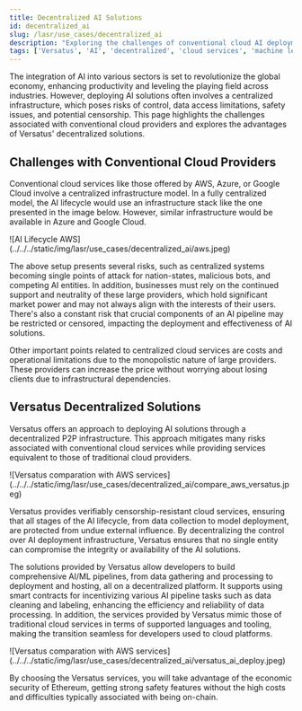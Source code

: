 ```yaml
---
title: Decentralized AI Solutions
id: decentralized_ai
slug: /lasr/use_cases/decentralized_ai
description: "Exploring the challenges of conventional cloud AI deployment and the advantages of Versatus decentralized solutions for AI and ML pipelines."
tags: ['Versatus', 'AI', 'decentralized', 'cloud services', 'machine learning', 'blockchain']
---
```



The integration of AI into various sectors is set to revolutionize the global economy, enhancing productivity and leveling the playing field across industries. However, deploying AI solutions often involves a centralized infrastructure, which poses risks of control, data access limitations, safety issues, and potential censorship. This page highlights the challenges associated with conventional cloud providers and explores the advantages of Versatus' decentralized solutions.

## Challenges with Conventional Cloud Providers

Conventional cloud services like those offered by AWS, Azure, or Google Cloud involve a centralized infrastructure model. In a fully centralized model, the AI lifecycle would use an infrastructure stack like the one presented in the image below. However, similar infrastructure would be available in Azure and Google Cloud.

<MediaWrapper>
![AI Lifecycle AWS](../../../static/img/lasr/use_cases/decentralized_ai/aws.jpeg)
</MediaWrapper>

The above setup presents several risks, such as centralized systems becoming single points of attack for nation-states, malicious bots, and competing AI entities. In addition, businesses must rely on the continued support and neutrality of these large providers, which hold significant market power and may not always align with the interests of their users. There's also a constant risk that crucial components of an AI pipeline may be restricted or censored, impacting the deployment and effectiveness of AI solutions.

Other important points related to centralized cloud services are costs and operational limitations due to the monopolistic nature of large providers. These providers can increase the price without worrying about losing clients due to infrastructural dependencies.

## Versatus Decentralized Solutions

Versatus offers an approach to deploying AI solutions through a decentralized P2P infrastructure. This approach mitigates many risks associated with conventional cloud services while providing services equivalent to those of traditional cloud providers.

<MediaWrapper>
![Versatus comparation with AWS services](../../../static/img/lasr/use_cases/decentralized_ai/compare_aws_versatus.jpeg)
</MediaWrapper>

Versatus provides verifiably censorship-resistant cloud services, ensuring that all stages of the AI lifecycle, from data collection to model deployment, are protected from undue external influence. By decentralizing the control over AI deployment infrastructure, Versatus ensures that no single entity can compromise the integrity or availability of the AI solutions.

The solutions provided by Versatus allow developers to build comprehensive AI/ML pipelines, from data gathering and processing to deployment and hosting, all on a decentralized platform. It supports using smart contracts for incentivizing various AI pipeline tasks such as data cleaning and labeling, enhancing the efficiency and reliability of data processing. In addition, the services provided by Versatus mimic those of traditional cloud services in terms of supported languages and tooling, making the transition seamless for developers used to cloud platforms.

<MediaWrapper>
![Versatus comparation with AWS services](../../../static/img/lasr/use_cases/decentralized_ai/versatus_ai_deploy.jpeg)
</MediaWrapper>

By choosing the Versatus services, you will take advantage of the economic security of Ethereum, getting strong safety features without the high costs and difficulties typically associated with being on-chain.